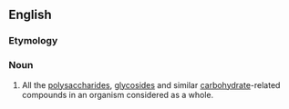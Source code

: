 ==English==

===Etymology===
{{confix|glyco|ome}}

===Noun===
{{wikipedia}}
{{en-noun}}

#{{biochemistry}} All the [[polysaccharide]]s, [[glycoside]]s and similar [[carbohydrate]]-related compounds in an organism considered as a whole.